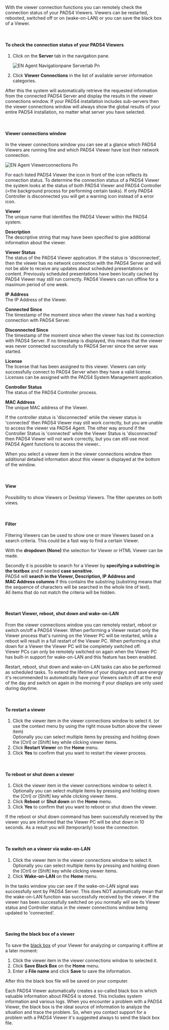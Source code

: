With the viewer connection functions you can remotely check the connection status of your PADS4 Viewers. Viewers can be restarted, rebooted, switched off or on (wake-on-LAN) or you can save the black box of a Viewer.

 

#### **To check the connection status of your PADS4 Viewers**

1. Click on the **Server** tab in the navigation pane.

   ![EN Agent Navigationpane Servertab Pn](/images/digital-signage/windows-applications/agent/remote-management-and-monitoring/EN-Agent-Navigationpane-Servertab.png)
2. Click **Viewer Connections** in the list of available server information categories.

After this the system will automatically retrieve the requested information from the connected PADS4 Server and display the results in the viewer connections window. If your PADS4 installation includes sub-servers then the viewer connections window will always show the global results of your entire PADS4 installation, no matter what server you have selected.

 

#### **Viewer connections window**

In the viewer connections window you can see at a glance which PADS4 Viewers are running fine and which PADS4 Viewer have lost their network connection.

![EN Agent Viewerconnections Pn](/images/digital-signage/windows-applications/agent/main-window/EN-Agent-Viewerconnections.png)

<Tip>
  For each listed PADS4 Viewer the icon in front of the icon reflects its connection status. To determine the connection status of a PADS4 Viewer the system looks at the status of both PADS4 Viewer and PADS4 Controller (=the background process for performing certain tasks). If only PADS4 Controller is disconnected you will get a warning icon instead of a error icon.
</Tip>

**Viewer**\
The unique name that identifies the PADS4 Viewer within the PADS4 system.

**Description**\
The descriptive string that may have been specified to give additional information about the viewer.

**Viewer Status**\
The status of the PADS4 Viewer application. If the status is 'disconnected', then the viewer has no network connection with the PADS4 Server and will not be able to receive any updates about scheduled presentations or content. Previously scheduled presentations have been locally cached by PADS4 Viewer may still run correctly. PADS4 Viewers can run offline for a maximum period of one week.

**IP Address**\
The IP Address of the Viewer.

**Connected Since**\
The timestamp of the moment since when the viewer has had a working connection with PADS4 Server.

**Disconnected Since**\
The timestamp of the moment since when the viewer has lost its connection with PADS4 Server. If no timestamp is displayed, this means that the viewer was never connected successfully to PADS4 Server since the server was started.

**License**\
The license that has been assigned to this viewer. Viewers can only successfully connect to PADS4 Server when they have a valid license. Licenses can be assigned with the PADS4 System Management application.

**Controller Status**\
The status of the PADS4 Controller process.

**MAC Address**\
The unique MAC address of the Viewer.

<Tip>
  If the controller status is 'disconnected' while the viewer status is 'connected' then PADS4 Viewer may still work correctly, but you are unable to access the viewer via PADS4 Agent. The other way around if the Controller Status is 'connected' while the Viewer Status is 'disconnected' then PADS4 Viewer will not work correctly, but you can still use most PADS4 Agent functions to access the viewer..
</Tip>

When you select a viewer item in the viewer connections window then additional detailed information about this viewer is displayed at the bottom of the window.

 

#### **View**

Possibility to show Viewers or Desktop Viewers. The filter operates on both views.

 

#### **Filter**

Filtering Viewers can be used to show one or more Viewers based on a search criteria. This could be a fast way to find a certain Viewer.

With the **dropdown (None)** the selection for Viewer or HTML Viewer can be made.

Secondly it is possible to search for a Viewer by **specifying a substring in the textbox** and if needed **case sensitive**.\
PADS4 will **search in the Viewer, Description, IP Address and MAC Address columns** if this contains the substring (substring means that the sequence of characters will be searched in the whole line of text).\
All items that do not match the criteria will be hidden.

 

#### **Restart Viewer, reboot, shut down and wake-on-LAN**

From the viewer connections window you can remotely restart, reboot or switch on/off a PADS4 Viewer. When performing a Viewer restart only the Viewer process that's running on the Viewer PC will be restarted, while a reboot will result in a full restart of the Viewer PC. When performing a shut down for a Viewer the Viewer PC will be completely switched off. Viewer PCs can only be remotely switched on again when the Viewer PC has built-in support for wake-on-LAN and this feature has been enabled.

<Tip>
  Restart, reboot, shut down and wake-on-LAN tasks can also be performed as scheduled tasks. To extend the lifetime of your displays and save energy it's recommended to automatically have your Viewers switch off at the end of the day and switch on again in the morning if your displays are only used during daytime.
</Tip>

 

#### **To restart a viewer**

1. Click the viewer item in the viewer connections window to select it. (or use the context menu by using the right mouse button above the viewer item)\
   Optionally you can select multiple items by pressing and holding down the [Ctrl] or [Shift] key while clicking viewer items.
2. Click **Restart Viewer** on the **Home** menu.
3. Click **Yes** to confirm that you want to restart the viewer process.

 

#### **To reboot or shut down a viewer**

1. Click the viewer item in the viewer connections window to select it.\
   Optionally you can select multiple items by pressing and holding down the [Ctrl] or [Shift] key while clicking viewer items.
2. Click **Reboot** or **Shut down** on the **Home** menu.
3. Click **Yes** to confirm that you want to reboot or shut down the viewer.

If the reboot or shut down command has been successfully received by the viewer you are informed that the Viewer PC will be shut down in 10 seconds. As a result you will (temporarily) loose the connection.

 

#### **To switch on a viewer via wake-on-LAN**

1. Click the viewer item in the viewer connections window to select it.\
   Optionally you can select multiple items by pressing and holding down the [Ctrl] or [Shift] key while clicking viewer items.
2. Click **Wake-on-LAN** on the **Home** menu.

In the tasks window you can see if the wake-on-LAN signal was successfully sent by PADS4 Server. This does NOT automatically mean that the wake-on-LAN function was successfully received by the viewer. If the viewer has been successfully switched on you normally will see its Viewer status and Controller status in the viewer connections window being updated to 'connected'.

 

#### **Saving the black box of a viewer**

To save the [black box](https://pads4documentation.blob.core.windows.net/agent/Content/Main%20Window/Navigation%20pane.htm) of your Viewer for analyzing or comparing it offline at a later moment:

1. Click the viewer item in the viewer connections window to selected it.
2. Click **Save Black Box** on the **Home** menu.
3. Enter a **File name** and click **Save** to save the information.

After this the black box file will be saved on your computer.

<Tip>
  Each PADS4 Viewer automatically creates a so-called black box in which valuable information about PADS4 is stored. This includes system information and various logs. When you encounter a problem with a PADS4 Viewer, the black box is the ideal source of information to analyze the situation and trace the problem. So, when you contact support for a problem with a PADS4 Viewer it's suggested always to send the black box file.
</Tip>